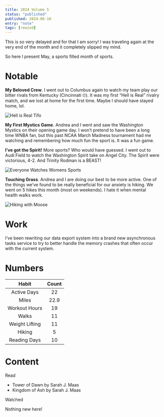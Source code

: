 ```yaml
---
title: 2024 Volume 5
status: "published"
published: 2024-06-10
entry: "note"
tags: [rewind]
---
```


This is so very delayed and for that I am sorry! I was traveling again at the very end of the month and it completely slipped my mind.

So here I present May, a sports filled month of sports.

# Notable

**My Beloved Crew**. I went out to Columbus again to watch my team play our bitter rivals from Kentucky (Cincinnati 🙄). It was my first “Hell is Real” rivalry match, and we lost at home for the first time. Maybe I should have stayed home, lol.

![Hell is Real Tifo](assets/tifo.jpeg)

**My First Mystics Game**. Andrea and I went and saw the Washington Mystics on their opening game day. I won’t pretend to have been a long time WNBA fan, but this past NCAA March Madness tournament had me watching and remembering how much fun the sport is. It was a fun game.

**I’ve got the Spirit!** More sports? Who would have guessed. I went out to Audi Field to watch the Washington Spirit take on Angel City. The Spirit were victorious, 4-2. And Trinity Rodman is a BEAST!

![Everyone Watches Womens Sports](assets/womens_sports.jpeg)

**Touching Grass**. Andrea and I are doing our best to be more active. One of the things we’ve found to be really beneficial for our anxiety is hiking. We went on 5 hikes this month (most on weekends). I hate it when mental health walks work.

![Hiking with Moose](assets/hiking_w_moose.jpeg)

# Work

I’ve been rewriting our data export system into a brand new asynchronous tasks service to try to better handle the memory crashes that often occur with the current system.

# Numbers

|     Habit      | Count |
| :------------: | :---: |
|  Active Days   |  22   |
|     Miles      | 22.9  |
| Workout Hours  |  19   |
|     Walks      |  11   |
| Weight Lifting |  11   |
|     Hiking     |   5   |
|  Reading Days  |  10   |

# Content

Read

- Tower of Dawn by Sarah J. Maas
- Kingdom of Ash by Sarah J. Maas

Watched

Nothing new here!
